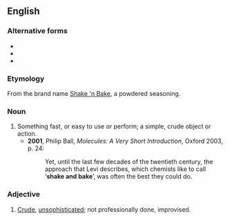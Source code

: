 ==English==

===Alternative forms===
* {{l|en|shake-and-bake}}
* {{l|en|shake 'n bake}}
* {{l|en|shake 'n' bake}}

===Etymology===
From the brand name [[w:Shake 'n Bake|Shake 'n Bake]], a powdered seasoning.

===Noun===
{{en-noun|-|head=[[shake]] [[and]] [[bake]]}}

# Something fast, or easy to use or perform; a simple, crude object or action.
#* '''2001''', Philip Ball, ''Molecules: A Very Short Introduction'', Oxford 2003, p. 24:
#*: Yet, until the last few decades of the twentieth century, the approach that Levi describes, which chemists like to call ‘'''shake and bake'''’, was often the best they could do.

===Adjective===
{{en-adj}}

# [[crude|Crude]], [[unsophisticated]]; not professionally done, improvised.